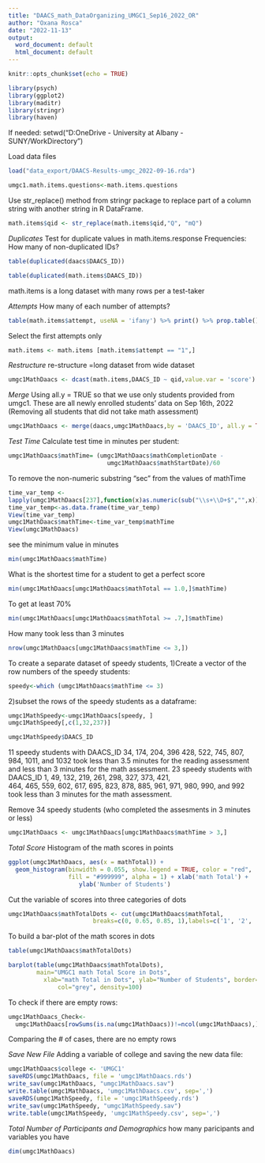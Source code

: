 ---
title: "DAACS_math_DataOrganizing_UMGC1_Sep16_2022_OR"
author: "Oxana Rosca"
date: "2022-11-13"
output:
  word_document: default
  html_document: default
---

```{r setup, include=FALSE}
knitr::opts_chunk$set(echo = TRUE)
```

```{r}
library(psych)
library(ggplot2)
library(maditr)
library(stringr)
library(haven)
```

If needed:
setwd("D:OneDrive - University at Albany - SUNY/WorkDirectory")

Load data files
```{r}
load("data_export/DAACS-Results-umgc_2022-09-16.rda")
```

```{r}
umgc1.math.items.questions<-math.items.questions
```

Use str_replace() method from stringr package to replace part of a column string 
with another string in R DataFrame.
```{r}
math.items$qid <- str_replace(math.items$qid,"Q", "mQ")
```

*Duplicates*
Test for duplicate values in math.items.response
Frequencies: How many of non-duplicated IDs?
```{r}
table(duplicated(daacs$DAACS_ID))
```

```{r}
table(duplicated(math.items$DAACS_ID))
```
math.items is a long dataset with many rows per a test-taker

*Attempts*
How many of each number of attempts?
```{r}
table(math.items$attempt, useNA = 'ifany') %>% print() %>% prop.table()* 100
```
Select the first attempts only
```{r}
math.items <- math.items [math.items$attempt == "1",]
```

*Restructure*
re-structure =long dataset from wide dataset
```{r}
umgc1MathDaacs <- dcast(math.items,DAACS_ID ~ qid,value.var = 'score')
```

*Merge*
Using all.y = TRUE so that we use only students provided from 
umgc1. These are all newly enrolled students' data on Sep 16th, 2022 (Removing 
all students that did not take math assessment)
```{r}
umgc1MathDaacs <- merge(daacs,umgc1MathDaacs,by = 'DAACS_ID', all.y = TRUE)
```

*Test Time*
Calculate test time in minutes per student:
```{r}
umgc1MathDaacs$mathTime= (umgc1MathDaacs$mathCompletionDate - 
                            umgc1MathDaacs$mathStartDate)/60
```

To remove the non-numeric substring "sec" from the values of mathTime
```{r}
time_var_temp <- 
lapply(umgc1MathDaacs[237],function(x)as.numeric(sub("\\s+\\D+$","",x)))
time_var_temp<-as.data.frame(time_var_temp)
View(time_var_temp)
umgc1MathDaacs$mathTime<-time_var_temp$mathTime
View(umgc1MathDaacs)
```


see the minimum value in minutes
```{r}
min(umgc1MathDaacs$mathTime)
```

What is the shortest time for a student to get a perfect score
```{r}
min(umgc1MathDaacs[umgc1MathDaacs$mathTotal == 1.0,]$mathTime)
```
To get at least 70%
```{r}
min(umgc1MathDaacs[umgc1MathDaacs$mathTotal >= .7,]$mathTime)
```
How many took less than 3 minutes
```{r}
nrow(umgc1MathDaacs[umgc1MathDaacs$mathTime <= 3,])
```
To create a separate dataset of speedy students,
1)Create a vector of the row numbers of the speedy students:
```{r}
speedy<-which (umgc1MathDaacs$mathTime <= 3)
```

2)subset the rows of the speedy students as a dataframe:
```{r}
umgc1MathSpeedy<-umgc1MathDaacs[speedy, ]
umgc1MathSpeedy[,c(1,32,237)]
```

```{r}
umgc1MathSpeedy$DAACS_ID
```
11 speedy students with DAACS_ID 34, 174, 204, 396  428, 522, 745, 807,  984, 
1011, and 1032 took less than 3.5 minutes for the reading assessment and less 
than 3 minutes for the math assessment.
23 speedy students with DAACS_ID 1, 49, 132, 219,  261,  298,  327,  373,  421,  
464,  465,  559,  602,  617,  695, 823,  878,  885,  961,  971,  980,  990, and 
992 took less than 3 minutes for the math assessment.

Remove 34 speedy students (who completed the assesments in 3 minutes or less)
```{r}
umgc1MathDaacs <- umgc1MathDaacs[umgc1MathDaacs$mathTime > 3,]
```

*Total Score*
Histogram of the math scores in points
```{r}
ggplot(umgc1MathDaacs, aes(x = mathTotal)) + 
  geom_histogram(binwidth = 0.055, show.legend = TRUE, color = "red", 
                 fill = "#999999", alpha = 1) + xlab('math Total') +   
                    ylab('Number of Students')
```
Cut the variable of scores into three categories of dots
```{r}
umgc1MathDaacs$mathTotalDots <- cut(umgc1MathDaacs$mathTotal,
                        breaks=c(0, 0.65, 0.85, 1),labels=c('1', '2', '3'))
```

To build a bar-plot of the math scores in dots
```{r}
table(umgc1MathDaacs$mathTotalDots)
```

```{r}
barplot(table(umgc1MathDaacs$mathTotalDots),
        main="UMGC1 math Total Score in Dots",
          xlab="math Total in Dots", ylab="Number of Students", border="red", 
              col="grey", density=100)
```


To check if there are empty rows:
```{r}
umgc1MathDaacs_Check<-
  umgc1MathDaacs[rowSums(is.na(umgc1MathDaacs))!=ncol(umgc1MathDaacs),]
```
Comparing the # of cases, there are no empty rows

*Save New File*
Adding a variable of college and saving the new data file:
```{r}
umgc1MathDaacs$college <- 'UMGC1'
saveRDS(umgc1MathDaacs, file = 'umgc1MathDaacs.rds')
write_sav(umgc1MathDaacs, "umgc1MathDaacs.sav")
write.table(umgc1MathDaacs, 'umgc1MathDaacs.csv', sep=',')
saveRDS(umgc1MathSpeedy, file = 'umgc1MathSpeedy.rds')
write_sav(umgc1MathSpeedy, "umgc1MathSpeedy.sav")
write.table(umgc1MathSpeedy, 'umgc1MathSpeedy.csv', sep=',')
```

*Total Number of Participants and Demographics*
how many paricipants and variables you have 
```{r}
dim(umgc1MathDaacs)
```